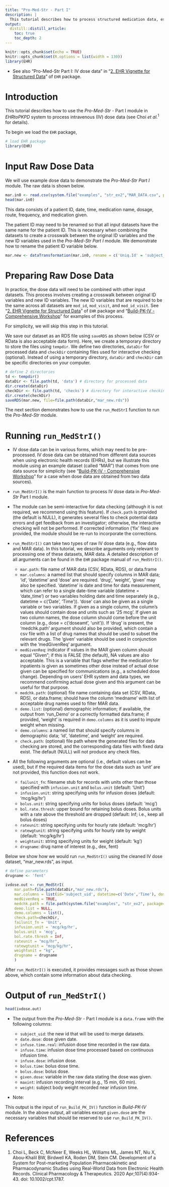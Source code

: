 ```yaml
---
title: "Pro-Med-Str - Part I"
description: |
  This tutorial describes how to process structured medication data, especially focusing on intravenously given dose data.
output:
  distill::distill_article:
    toc: true
    toc_depth: 2
---
```


```r
knitr::opts_chunk$set(echo = TRUE)
knitr::opts_chunk$set(R.options = list(width = 130))
library(EHR)
```

* See also "Pro-Med-Str Part I: IV dose data" in "[2. EHR Vignette for Structured Data](https://cran.r-project.org/web/packages/EHR/vignettes/ehr_vignette_02_str.html)" of `EHR` package.

# Introduction

This tutorial describes how to use the *Pro-Med-Str* - Part I module in *EHRtoPKPD* system to process intravenous (IV) dose data (see Choi *et al.*$^{1}$ for details).

To begin we load the `EHR` package,

```r
# load EHR package
library(EHR)
```

# Input Raw Dose Data

We will use example dose data to demonstrate the *Pro-Med-Str Part I* module. The raw data is shown below.

```r
mar.in0 <- read.csv(system.file("examples", "str_ex2","MAR_DATA.csv", package="EHR"), check.names = FALSE)
head(mar.in0)
```

This data consists of a patient ID, date, time, medication name, dosage, route, frequency, and medication given.

The patient ID may need to be renamed so that all input datasets have the same name for the patient ID. This is necessary when combining the datasets to create a crosswalk between the original ID variables and the new ID variables used in the *Pro-Med-Str Part I* module. We demonstrate how to rename the patient ID variable below.


```r
mar.new <- dataTransformation(mar.in0, rename = c('Uniq.Id' = 'subject_uid'))
```

# Preparing Raw Dose Data

In practice, the dose data will need to be combined with other input datasets. This process involves creating a crosswalk between original ID variables and new ID variables. The new ID variables that are required to be the same across all datasets are `mod_id`, `mod_visit`, and `mod_id_visit`. See "[2. EHR Vignette for Structured Data](https://cran.r-project.org/web/packages/EHR/vignettes/ehr_vignette_02_str.html)" of `EHR` package and "[Build-PK-IV - Comprehensive Workshop](https://choileena.github.io/Build-PK-IV-comprehensive.html)" for examples of this process.

For simplicity, we will skip this step in this tutorial.

We save our dataset as an RDS file using `saveRDS` as shown below (CSV or RData is also acceptable data form). Here, we create a temporary directory to store the files using `tempdir`. We define two directories, `dataDir` for processed data and `checkDir` containing files used for interactive checking (optional). Instead of using a temporary directory, `dataDir` and `checkDir` can be specific directories on your computer.

```r
# define 2 directories
td <- tempdir()
dataDir <- file.path(td, 'data') # directory for processed data
dir.create(dataDir)
checkDir <- file.path(td, 'checks') # directory for interactive checking
dir.create(checkDir)
saveRDS(mar.new, file=file.path(dataDir,"mar_new.rds"))
```

The next section demonstrates how to use the `run_MedStrI` function to run the *Pro-Med-Str* module.

# Running `run_MedStrI()`

* IV dose data can be in various forms, which may need to be pre-processed. IV dose data can be obtained from different data sources when using electronic health records (EHRs), but we illustrate this module using an example dataset (called "MAR") that comes from one data source for simplicity (see "[Build-PK-IV - Comprehensive Workshop](https://choileena.github.io/Build-PK-IV-comprehensive.html)" for a case when dose data are obtained from two data sources).

* `run_MedStrI()` is the main function to process IV dose data in *Pro-Med-Str* Part I module.

* The module can be semi-interactive for data checking (although it is not required, we recommend using this feature). If `check.path` is provided (the default is NULL), it generates several files to check potential data errors and get feedback from an investigator; otherwise, the interactive checking will not be performed. If corrected information ('fix' files) are provided, the module should be re-run to incorporate the corrections. 

* `run_MedStrI()` can take two types of raw IV dose data (e.g., flow data and MAR data). In this tutorial, we describe arguments only relevant to processing one of these datasets, MAR data. A detailed description of all arguments can be found in the `EHR` package manual of `run_MedStrI()`.
    + `mar.path`: file name of MAR data (CSV, RData, RDS), or data.frame
    + `mar.columns`: a named list that should specify columns in MAR data; ‘id’, ‘datetime’ and ‘dose’ are required. ‘drug’, ‘weight’, ‘given’ may also be specified. ‘datetime’ is date and time for data measurement, which can refer to a single date-time variable (datetime = 'date_time') or two variables holding date and time separately (e.g., datetime = c('Date', 'Time')). ‘dose’ can also be given as a single variable or two variables. If given as a single column, the column's values should contain dose and units such as '25 mcg'. If given as two column names, the dose column should come before the unit column (e.g., dose = c('doseamt', 'unit')). If ‘drug’ is present, the ‘medchk.path’ argument should also be provided, which contain a csv file with a list of drug names that should be used to subset the relevant drugs. The ‘given’ variable should be used in conjunction with the ‘medGivenReq’ argument.
    + `medGivenReq`: indicator if values in the MAR given column should equal "Given";  if this is FALSE (the default), NA values are also acceptable. This is a variable that flags whether the medication for inpatients is given as sometimes other dose instead of actual dose given can be specified for communications (e.g., a scheduled dose change). Depending on users' EHR system and data types, we recommend confirming actual dose given and this argument can be useful for that purpose.
    + `medchk.path`: (optional) file name containing data set (CSV, RData, RDS), or data.frame; should have the column ‘medname’ with list of acceptable drug names used to filter MAR data.
    + `demo.list`: (optional) demographic information; if available, the output from 'run_Demo' or a correctly formatted data.frame; if provided, ‘weight’ is required in `demo.columns` as it is used to impute weight when missing.
    + `demo.columns`: a named list that should specify columns in demographic data; ‘id’, ‘datetime’, and ‘weight’ are required.
    + `check.path`: (optional) file path where the generated files for data checking are stored, and the corresponding data files with fixed data exist. The default (NULL) will not produce any check files.
    
* All the following arguments are optional (i.e., default values can be used), but if the required data items for the dose data such as 'unit' are not provided, this function does not work.
    + `failunit_fn`: filename stub for records with units other than those specified with `infusion.unit` and `bolus.unit` (default: 'Unit')
    + `infusion.unit`: string specifying units for infusion doses (default: 'mcg/kg/hr')
    + `bolus.unit`: string specifying units for bolus doses (default: 'mcg')
    + `bol.rate.thresh`: upper bound for retaining bolus doses. Bolus units with a rate above the threshold are dropped (default: Inf; i.e., keep all bolus doses)
    + `rateunit`: string specifying units for hourly rate (default: 'mcg/hr')
    + `ratewgtunit`: string specifying units for hourly rate by weight (default: 'mcg/kg/hr')
    + `weightunit`: string specifying units for weight (default: 'kg')
    + `drugname`: drug name of interest (e.g., dex, fent)

Below we show how we would run `run_MedStrI()` using the cleaned IV dose dataset, "mar_new.rds", as input.

```r
# define parameters
drugname <- 'fent'

ivdose.out <- run_MedStrI(
    mar.path=file.path(dataDir,"mar_new.rds"),
    mar.columns = list(id='subject_uid', datetime=c('Date','Time'), dose='med:dosage', drug='med:mDrug', given='med:given'),
    medGivenReq = TRUE,
    medchk.path = file.path(system.file("examples", "str_ex2", package="EHR"), sprintf('medChecked-%s.csv', drugname)),
    demo.list = NULL,
    demo.columns = list(),
    check.path=checkDir, 
    failunit_fn = 'Unit',
    infusion.unit = 'mcg/kg/hr',
    bolus.unit = 'mcg',
    bol.rate.thresh = Inf,
    rateunit = "mcg/hr",
    ratewgtunit = "mcg/kg/hr",
    weightunit = "kg",
    drugname = drugname
    )
```

After `run_MedStrI()` is executed, it provides messages such as those shown above, which contain some information about data checking.

# Output of `run_MedStrI()`

```r
head(ivdose.out)
```

* The output from the *Pro-Med-Str* - Part I module is a `data.frame` with the following columns:  

  - `subject_uid`: the new id that will be used to merge datasets.
  - `date.dose`: dose given date.
  - `infuse.time.real`: infusion dose time recorded in the raw data.
  - `infuse.time`: infusion dose time processed based on continuous infusion time.
  - `infuse.dose`: infusion dose.
  - `bolus.time`: bolus dose time.
  - `bolus.dose`: bolus dose.
  - `given.dose`: variable in the raw data stating the dose was given.
  - `maxint`: infusion recording interval (e.g., 15 min, 60 min).
  - `weight`: subject body weight recorded near infusion time.

* Note:

This output is the input of `run_Build_PK_IV()` function in *Build-PK-IV* module. In the above output, all variables except `given.dose` are the necessary variables that should be reserved to use `run_Build_PK_IV()`.

# References
1. Choi L, Beck C, McNeer E, Weeks HL, Williams ML, James NT, Niu X, Abou-Khalil BW, Birdwell KA, Roden DM, Stein CM. Development of a System for Post-marketing Population Pharmacokinetic and Pharmacodynamic Studies using Real-World Data from Electronic Health Records. Clinical Pharmacology & Therapeutics. 2020 Apr;107(4):934-43. doi: 10.1002/cpt.1787.

